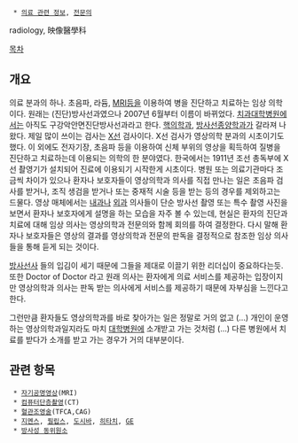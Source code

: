   * [[의료 관련 정보]], [[전문의]]

radiology, 映像醫學科

[[목차]]
== 개요 ==
의료 분과의 하나. 초음파, 라듐, [[MRI]]등을 이용하여 병을 진단하고 치료하는 임상 의학이다. 원래는 (진단)방사선과였으나 2007년 6월부터 이름이 바뀌었다. [[치과]]대학병원에서는 아직도 구강악안면진단방사선과라고 한다. [[핵의학과]], [[방사선종양학과]]가 갈라져 나왔다. 제일 많이 쓰이는 검사는 [[X선]] 검사이다. X선 검사가 영상의학 분과의 시초이기도 했다. 이 외에도 전자기장, 초음파 등을 이용하여 신체 부위의 영상을 획득하여 질병을 진단하고 치료하는데 이용되는 의학의 한 분야였다. 한국에서는 1911년 조선 총독부에 X선 촬영기가 설치되어 진료에 이용되기 시작한게 시초이다. 병원 또는 의료기관마다 조금씩 차이가 있으나 환자나 보호자들이 영상의학과 의사를 직접 만나는 일은 초음파 검사를 받거나, 조직 생검을 받거나 또는 중재적 시술 등을 받는 등의 경우를 제외하고는 드물다. 영상 매체에서는 [[내과]]나 [[외과]] 의사들이 단순 방사선 촬영 또는 특수 촬영 사진을 보면서 환자나 보호자에게 설명을 하는 모습을 자주 볼 수 있는데, 현실은 환자의 진단과 치료에 대해 임상 의사는 영상의학과 전문의와 함께 회의를 하여 결정한다. 다시 말해 환자나 보호자들은 영상의 결과를 영상의학과 전문의 판독을 결정적으로 참조한 임상 의사들을 통해 듣게 되는 것이다.

[[방사선사]] 들의 입김이 세기 때문에 그들을 제대로 이끌기 위한 리더십이 중요하다는듯. 또한 Doctor of Doctor 라고 원래 의사는 환자에게 의료 서비스를 제공하는 입장이지만 영상의학과 의사는 판독 받는 의사에게 서비스를 제공하기 때문에 자부심을 느낀다고 한다.

그런만큼 환자들도 영상의학과를 바로 찾아가는 일은 정말로 거의 없고 (...) 개인이 운영하는 영상의학과일지라도 마치 [[대학병원]]에 소개받고 가는 것처럼 (...) 다른 병원에서 치료를 받다가 소개를 받고 가는 경우가 거의 대부분이다.

== 관련 항목 ==
  * [[자기공명영상]](MRI)
  * [[컴퓨터단층촬영]](CT)
  * [[혈관조영술]](TFCA,CAG)
  * [[지멘스]], [[필립스]], [[도시바]], [[히타치]], [[GE]]
  * [[방사성 동위원소]]
